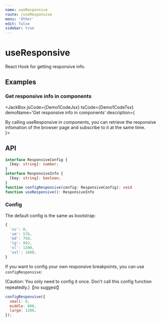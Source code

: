 ```yaml
---
name: useResponsive
route: /useResponsive
menu: 'Other'
edit: false
sidebar: true
---
```




# useResponsive

React Hook for getting responsive info.

## Examples

### Get responsive info in components

<JackBox jsCode={Demo1CodeJsx} tsCode={Demo1CodeTsx} demoName='Get responsive info in components' description={
  <div>
    By calling useResponsive in components, you can retrieve the responsive infomation of the browser page and subscribe to it at the same time.
  </div>
}>
  <Demo1/>
</JackBox>

## API

```typescript
interface ResponsiveConfig {
  [key: string]: number;
}
interface ResponsiveInfo {
  [key: string]: boolean;
}
function configResponsive(config: ResponsiveConfig): void
function useResponsive(): ResponsiveInfo
```

### Config

The default config is the same as bootstrap:

```javascript
{
  'xs': 0,
  'sm': 576,
  'md': 768,
  'lg': 992,
  'xl': 1200,
  'xxl': 1600,
}
```

If you want to config your own responsive breakpoints, you can use `configResponsive`:

(Caution: You only need to config it once. Don't call this config function repeatedly.)【no suggest】

```javascript
configResponsive({
  small: 0,
  middle: 800,
  large: 1200,
});
```
